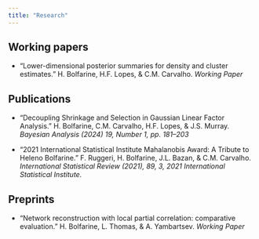 ```yaml
---
title: "Research"
---
```


## Working papers

- "Lower-dimensional posterior summaries for density and cluster estimates." H. Bolfarine, H.F. Lopes, & C.M. Carvalho. *Working Paper*

## Publications

- "Decoupling Shrinkage and Selection in Gaussian Linear Factor Analysis." H. Bolfarine, C.M. Carvalho, H.F. Lopes, & J.S. Murray. *Bayesian Analysis (2024) 19, Number 1, pp. 181–203*

- "2021 International Statistical Institute Mahalanobis Award: A Tribute to Heleno Bolfarine."
F. Ruggeri, H. Bolfarine, J.L. Bazan, & C.M. Carvalho. *International Statistical Review (2021), 89, 3, 2021 International Statistical Institute.*

## Preprints

- "Network reconstruction with local partial correlation: comparative evaluation." H. Bolfarine, L. Thomas, & A. Yambartsev. *Working Paper*

